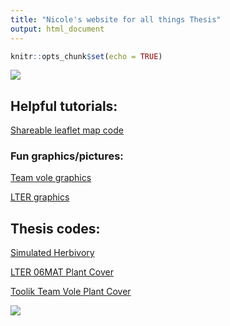 ```yaml
---
title: "Nicole's website for all things Thesis"
output: html_document
---
```


```r
knitr::opts_chunk$set(echo = TRUE)
```


<img src="Images/TheBoys_HerbivoryTransect.jpg" class="center">


## Helpful tutorials:  

[Shareable leaflet map code](Rmd/Sharable-map-code.html)    

### Fun graphics/pictures:  

[Team vole graphics](Rmd/Team_vole_graphics.html)  

[LTER graphics](Rmd/LTER_graphics.html)

## Thesis codes:  

[Simulated Herbivory](Rmd/Simulated_Herbivory.html)  

[LTER 06MAT Plant Cover](Rmd/LTER_06MAT_cover_thesis.html)  

[Toolik Team Vole Plant Cover](Rmd/Team_Vole_cover.html)

<img src="Images/mountains.png" class="center">